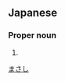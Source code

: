 ==Japanese==
{{ja-kanjitab|匡|司}}

===Proper noun===
{{ja-pos|proper|まさし}}

# {{surname|lang=ja}}

[[Category:Japanese surnames|まさし]]